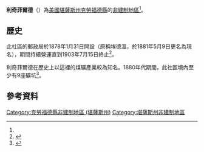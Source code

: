 {{noteTA
|1=zh-hans:县;zh-hk:縣;zh-tw:郡;
}}
{{Infobox settlement
|official_name = 利奇菲爾德
|native_name = Litchfield
|settlement_type = [[非建制地區|非建制地區]] 
|nickname = 
|motto =
|pushpin_map=USA Kansas
|coordinates_region = US-KS
|subdivision_type = [[世界政區索引|國家]]
|subdivision_name = [[美国|美国]]
|subdivision_type1 = [[美國行政區劃|州]]
|subdivision_name1 = [[堪薩斯州|堪薩斯州]]
|subdivision_type2 = [[堪薩斯州行政區劃|縣]]
|subdivision_name2 = [[克勞福德縣_(堪薩斯州)|克勞福德縣]]
|unit_pref  =  
|area_footnotes = 
|area_magnitude = 
|area_total_km2 = 
|population_as_of = 
|population_footnotes = 
|population_total = 
|population_density_km2 = 
|timezone = [[北美中部时区|CST]]
|utc_offset = -6
|timezone_DST = CDT
|utc_offset_DST = -5
|elevation_footnotes = 
|elevation_m = 280
|elevation_ft = 919
|latd = 37|latm = 26|lats = 27|latNS = N
|longd = 94|longm = 38|longs = 59|longEW = W
|coordinates_display=%
|area_code =
|blank_name = [[地名信息系统|GNIS]] ID
|blank_info = 484481<ref name=gnis>{{GNIS|484481|name=Litchfield, Kansas}}</ref>
|website = 
}}

'''利奇菲爾德'''（{{lang-en|'''Litchfield'''}}）為[[美國|美國]][[堪薩斯州|堪薩斯州]][[克勞福德縣_(堪薩斯州)|克勞福德縣]]的[[非建制地區|非建制地區]]<ref name=gnis/>。

==歷史==
此社區的郵政局於1878年1月31日開設（原稱埃德溫，於1881年5月9日更名為現名），期間持續營運直到1903年7月15日終止<ref>{{cite web | url=http://www.kshs.org/geog/geog_postoffices/search/page:2/county:CK/sort:date_established/direction:asc | title=Kansas Post Offices, 1828-1961, page 2 | publisher=Kansas Historical Society | accessdate=2 August 2014 | archive-date=2016-05-08 | archive-url=https://web.archive.org/web/20160508173447/http://www.kshs.org/geog/geog_postoffices/search/page:2/county:CK/sort:date_established/direction:asc | dead-url=yes }}</ref>。

利奇菲爾德在歷史上以這裡的煤礦產業較為知名。1880年代期間，此社區境內至少有9座礦坑<ref>{{cite book|title=A Twentieth Century History and Biographical Record of Crawford County, Kansas|url=http://books.google.com/books?id=RRM1AQAAMAAJ&pg=PA111|year=1905|publisher=The Printery|pages=111}}</ref>。

==參考資料==
{{Reflist}}

{{克勞福德縣 (堪薩斯州)}}

{{DEFAULTSORT:Litchfield}}
[[Category:克勞福德縣非建制地區_(堪薩斯州)|Category:克勞福德縣非建制地區 (堪薩斯州)]]
[[Category:堪薩斯州非建制地區|Category:堪薩斯州非建制地區]]

{{CrawfordCountyKS-geo-stub}}